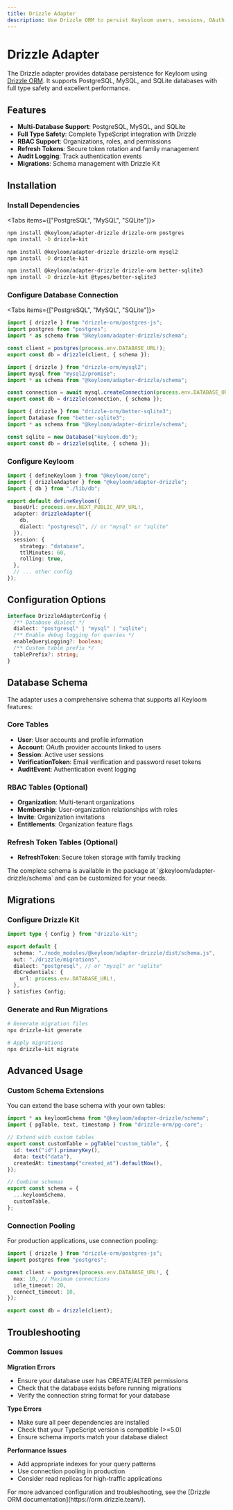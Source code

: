 ```yaml
---
title: Drizzle Adapter
description: Use Drizzle ORM to persist Keyloom users, sessions, OAuth accounts, and RBAC with PostgreSQL, MySQL, or SQLite.
---
```



# Drizzle Adapter

The Drizzle adapter provides database persistence for Keyloom using [Drizzle ORM](https://orm.drizzle.team/). It supports PostgreSQL, MySQL, and SQLite databases with full type safety and excellent performance.

## Features

- **Multi-Database Support**: PostgreSQL, MySQL, and SQLite
- **Full Type Safety**: Complete TypeScript integration with Drizzle
- **RBAC Support**: Organizations, roles, and permissions
- **Refresh Tokens**: Secure token rotation and family management
- **Audit Logging**: Track authentication events
- **Migrations**: Schema management with Drizzle Kit

## Installation

<Steps>
<Step>

### Install Dependencies

<Tabs items={["PostgreSQL", "MySQL", "SQLite"]}>
<Tab value="PostgreSQL">

```bash
npm install @keyloom/adapter-drizzle drizzle-orm postgres
npm install -D drizzle-kit
```

</Tab>
<Tab value="MySQL">

```bash
npm install @keyloom/adapter-drizzle drizzle-orm mysql2
npm install -D drizzle-kit
```

</Tab>
<Tab value="SQLite">

```bash
npm install @keyloom/adapter-drizzle drizzle-orm better-sqlite3
npm install -D drizzle-kit @types/better-sqlite3
```

</Tab>
</Tabs>

</Step>

<Step>

### Configure Database Connection

<Tabs items={["PostgreSQL", "MySQL", "SQLite"]}>
<Tab value="PostgreSQL">

```typescript title="lib/db.ts"
import { drizzle } from "drizzle-orm/postgres-js";
import postgres from "postgres";
import * as schema from "@keyloom/adapter-drizzle/schema";

const client = postgres(process.env.DATABASE_URL!);
export const db = drizzle(client, { schema });
```

</Tab>
<Tab value="MySQL">

```typescript title="lib/db.ts"
import { drizzle } from "drizzle-orm/mysql2";
import mysql from "mysql2/promise";
import * as schema from "@keyloom/adapter-drizzle/schema";

const connection = await mysql.createConnection(process.env.DATABASE_URL!);
export const db = drizzle(connection, { schema });
```

</Tab>
<Tab value="SQLite">

```typescript title="lib/db.ts"
import { drizzle } from "drizzle-orm/better-sqlite3";
import Database from "better-sqlite3";
import * as schema from "@keyloom/adapter-drizzle/schema";

const sqlite = new Database("keyloom.db");
export const db = drizzle(sqlite, { schema });
```

</Tab>
</Tabs>

</Step>

<Step>

### Configure Keyloom

```typescript title="keyloom.config.ts"
import { defineKeyloom } from "@keyloom/core";
import { drizzleAdapter } from "@keyloom/adapter-drizzle";
import { db } from "./lib/db";

export default defineKeyloom({
  baseUrl: process.env.NEXT_PUBLIC_APP_URL!,
  adapter: drizzleAdapter({
    db,
    dialect: "postgresql", // or "mysql" or "sqlite"
  }),
  session: {
    strategy: "database",
    ttlMinutes: 60,
    rolling: true,
  },
  // ... other config
});
```

</Step>
</Steps>

## Configuration Options

```typescript
interface DrizzleAdapterConfig {
  /** Database dialect */
  dialect: "postgresql" | "mysql" | "sqlite";
  /** Enable debug logging for queries */
  enableQueryLogging?: boolean;
  /** Custom table prefix */
  tablePrefix?: string;
}
```

## Database Schema

The adapter uses a comprehensive schema that supports all Keyloom features:

### Core Tables

- **User**: User accounts and profile information
- **Account**: OAuth provider accounts linked to users
- **Session**: Active user sessions
- **VerificationToken**: Email verification and password reset tokens
- **AuditEvent**: Authentication event logging

### RBAC Tables (Optional)

- **Organization**: Multi-tenant organizations
- **Membership**: User-organization relationships with roles
- **Invite**: Organization invitations
- **Entitlements**: Organization feature flags

### Refresh Token Tables (Optional)

- **RefreshToken**: Secure token storage with family tracking

<Callout>
The complete schema is available in the package at `@keyloom/adapter-drizzle/schema` and can be customized for your needs.
</Callout>

## Migrations

<Steps>
<Step>

### Configure Drizzle Kit

```typescript title="drizzle.config.ts"
import type { Config } from "drizzle-kit";

export default {
  schema: "./node_modules/@keyloom/adapter-drizzle/dist/schema.js",
  out: "./drizzle/migrations",
  dialect: "postgresql", // or "mysql" or "sqlite"
  dbCredentials: {
    url: process.env.DATABASE_URL!,
  },
} satisfies Config;
```

</Step>

<Step>

### Generate and Run Migrations

```bash
# Generate migration files
npx drizzle-kit generate

# Apply migrations
npx drizzle-kit migrate
```

</Step>
</Steps>

## Advanced Usage

### Custom Schema Extensions

You can extend the base schema with your own tables:

```typescript title="lib/schema.ts"
import * as keyloomSchema from "@keyloom/adapter-drizzle/schema";
import { pgTable, text, timestamp } from "drizzle-orm/pg-core";

// Extend with custom tables
export const customTable = pgTable("custom_table", {
  id: text("id").primaryKey(),
  data: text("data"),
  createdAt: timestamp("created_at").defaultNow(),
});

// Combine schemas
export const schema = {
  ...keyloomSchema,
  customTable,
};
```

### Connection Pooling

For production applications, use connection pooling:

```typescript title="lib/db.ts"
import { drizzle } from "drizzle-orm/postgres-js";
import postgres from "postgres";

const client = postgres(process.env.DATABASE_URL!, {
  max: 10, // Maximum connections
  idle_timeout: 20,
  connect_timeout: 10,
});

export const db = drizzle(client);
```

## Troubleshooting

### Common Issues

**Migration Errors**
- Ensure your database user has CREATE/ALTER permissions
- Check that the database exists before running migrations
- Verify the connection string format for your database

**Type Errors**
- Make sure all peer dependencies are installed
- Check that your TypeScript version is compatible (>=5.0)
- Ensure schema imports match your database dialect

**Performance Issues**
- Add appropriate indexes for your query patterns
- Use connection pooling in production
- Consider read replicas for high-traffic applications

<Callout>
For more advanced configuration and troubleshooting, see the [Drizzle ORM documentation](https://orm.drizzle.team/).
</Callout>
